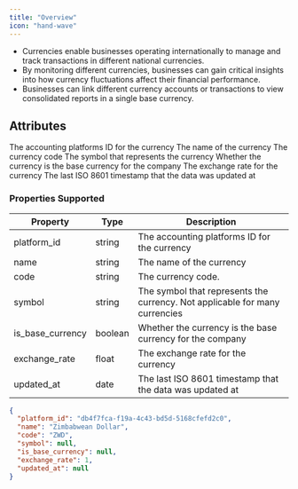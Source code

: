 ```yaml
---
title: "Overview"
icon: "hand-wave"
---
```


- Currencies enable businesses operating internationally to manage and track transactions in different national currencies.
- By monitoring different currencies, businesses can gain critical insights into how currency fluctuations affect their financial performance.
- Businesses can link different currency accounts or transactions to view consolidated reports in a single base currency.

## Attributes

<ResponseField name="platform_id" type="string" required>
  The accounting platforms ID for the currency
</ResponseField>

<ResponseField name="name" type="string">
  The name of the currency
</ResponseField>

<ResponseField name="code" type="string">
  The currency code
</ResponseField>

<ResponseField name="symbol" type="string">
  The symbol that represents the currency
</ResponseField>

<ResponseField name="is_base_currency" type="boolean">
  Whether the currency is the base currency for the company
</ResponseField>

<ResponseField name="exchange_rate" type="float">
  The exchange rate for the currency
</ResponseField>

<ResponseField name="updated_at" type="date">
  The last ISO 8601 timestamp that the data was updated at
</ResponseField>

### Properties Supported

| Property         | Type    | Description                                                                 |
| ---------------- | ------- | --------------------------------------------------------------------------- |
| platform_id      | string  | The accounting platforms ID for the currency                                |
| name             | string  | The name of the currency                                                    |
| code             | string  | The currency code.                                                          |
| symbol           | string  | The symbol that represents the currency. Not applicable for many currencies |
| is_base_currency | boolean | Whether the currency is the base currency for the company                   |
| exchange_rate    | float   | The exchange rate for the currency                                          |
| updated_at       | date    | The last ISO 8601 timestamp that the data was updated at                    |

<ResponseExample name="The Currency Object" >

```json The Currency Response Object
{
  "platform_id": "db4f7fca-f19a-4c43-bd5d-5168cfefd2c0",
  "name": "Zimbabwean Dollar",
  "code": "ZWD",
  "symbol": null,
  "is_base_currency": null,
  "exchange_rate": 1,
  "updated_at": null
}
```

</ResponseExample>
